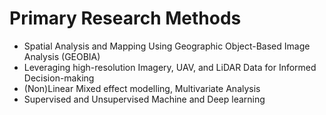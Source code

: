 # Primary Research Methods

 * Spatial Analysis and Mapping Using Geographic Object-Based Image Analysis (GEOBIA)
 * Leveraging high-resolution Imagery, UAV, and LiDAR Data for Informed Decision-making 
 * (Non)Linear Mixed effect modelling, Multivariate Analysis
 * Supervised and Unsupervised Machine and Deep learning
